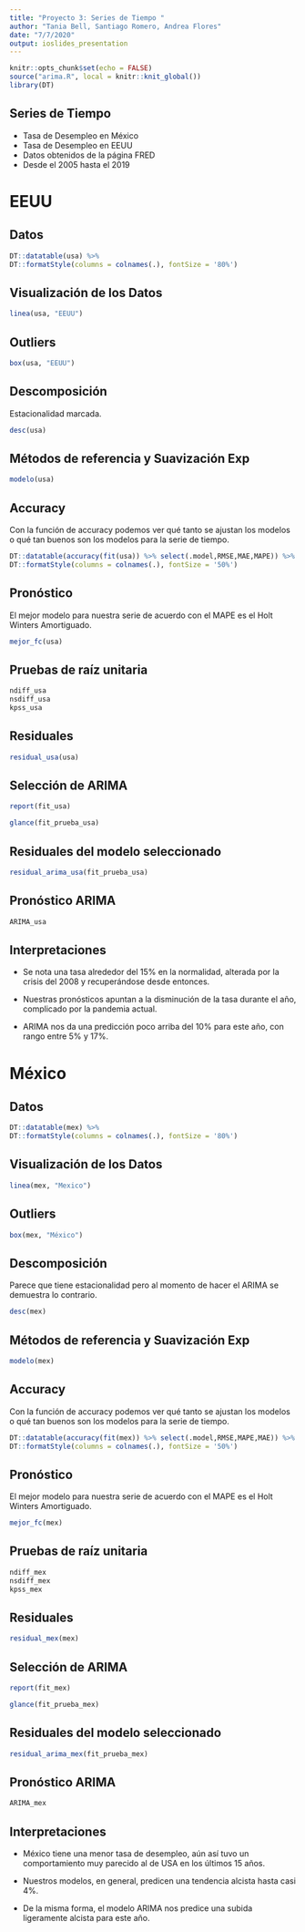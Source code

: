 ```yaml
---
title: "Proyecto 3: Series de Tiempo "
author: "Tania Bell, Santiago Romero, Andrea Flores"
date: "7/7/2020"
output: ioslides_presentation
---
```


```r
knitr::opts_chunk$set(echo = FALSE)
source("arima.R", local = knitr::knit_global())
library(DT)
```

## Series de Tiempo 

- Tasa de Desempleo en México 
- Tasa de Desempleo en EEUU 
- Datos obtenidos de la página FRED 
- Desde el 2005 hasta el 2019

# EEUU

## Datos {.smaller}
```r
DT::datatable(usa) %>% 
DT::formatStyle(columns = colnames(.), fontSize = '80%')
```

## Visualización de los Datos
```r
linea(usa, "EEUU")
```


## Outliers

```r
box(usa, "EEUU")
```

## Descomposición

Estacionalidad marcada.

```r
desc(usa)
```

## Métodos de referencia y Suavización Exp

```r
modelo(usa)
```

## Accuracy {.smaller}

Con la función de accuracy podemos ver qué tanto se ajustan los modelos o qué tan buenos son los modelos para la serie de tiempo.

```r
DT::datatable(accuracy(fit(usa)) %>% select(.model,RMSE,MAE,MAPE)) %>% 
DT::formatStyle(columns = colnames(.), fontSize = '50%')
```

## Pronóstico

El mejor modelo para nuestra serie de acuerdo con el MAPE es el Holt Winters Amortiguado.

```r
mejor_fc(usa)
```

## Pruebas de raíz unitaria

```r
ndiff_usa
nsdiff_usa
kpss_usa
```

## Residuales {.smaller}

```r
residual_usa(usa)
```

## Selección de ARIMA {.smaller}

```r
report(fit_usa)
```

```r
glance(fit_prueba_usa)
```

## Residuales del modelo seleccionado {.smaller}

```r
residual_arima_usa(fit_prueba_usa)
```

## Pronóstico ARIMA

```r
ARIMA_usa
```

## Interpretaciones

- Se nota una tasa alrededor del 15% en la normalidad, alterada por la crisis del 2008 y recuperándose desde entonces.

- Nuestras pronósticos apuntan a la disminución de la tasa durante el año, complicado por la pandemia actual.

- ARIMA nos da una predicción poco arriba del 10% para este año, con rango entre 5% y 17%.

# México

## Datos {.smaller}
```r
DT::datatable(mex) %>% 
DT::formatStyle(columns = colnames(.), fontSize = '80%')
```

## Visualización de los Datos
```r
linea(mex, "Mexico")
```

## Outliers

```r
box(mex, "México")
```

## Descomposición

Parece que tiene estacionalidad pero al momento de hacer el ARIMA se demuestra lo contrario.

```r
desc(mex)
```

## Métodos de referencia y Suavización Exp

```r
modelo(mex)
```

## Accuracy {.smaller}

Con la función de accuracy podemos ver qué tanto se ajustan los modelos o qué tan buenos son los modelos para la serie de tiempo.

```r
DT::datatable(accuracy(fit(mex)) %>% select(.model,RMSE,MAPE,MAE)) %>% 
DT::formatStyle(columns = colnames(.), fontSize = '50%')
```

## Pronóstico

El mejor modelo para nuestra serie de acuerdo con el MAPE es el Holt Winters Amortiguado.

```r
mejor_fc(mex)
```

## Pruebas de raíz unitaria

```r
ndiff_mex
nsdiff_mex
kpss_mex
```

## Residuales {.smaller}

```r
residual_mex(mex)
```

## Selección de ARIMA {.smaller}

```r
report(fit_mex)
```

```r
glance(fit_prueba_mex)
```

## Residuales del modelo seleccionado {.smaller}

```r
residual_arima_mex(fit_prueba_mex)
```

## Pronóstico ARIMA

```r
ARIMA_mex
```

## Interpretaciones

- México tiene una menor tasa de desempleo, aún así tuvo un comportamiento muy parecido al de USA en los últimos 15 años.

- Nuestros modelos, en general, predicen una tendencia alcista hasta casi 4%.

- De la misma forma, el modelo ARIMA nos predice una subida ligeramente alcista para este año.
